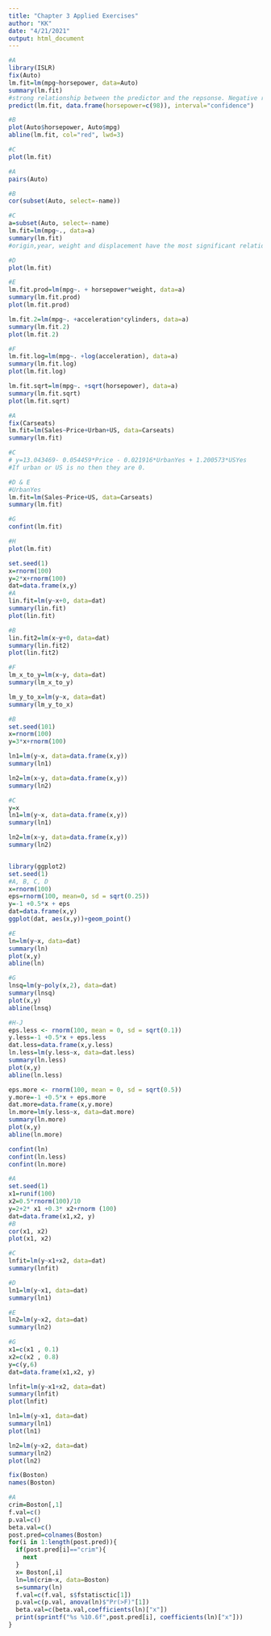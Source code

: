 ---
title: "Chapter 3 Applied Exercises"
author: "KK"
date: "4/21/2021"
output: html_document
---

```{r 8}
#A
library(ISLR)
fix(Auto)
lm.fit=lm(mpg~horsepower, data=Auto)
summary(lm.fit)
#strong relationship between the predictor and the repsonse. Negative response. 
predict(lm.fit, data.frame(horsepower=c(98)), interval="confidence")

#B
plot(Auto$horsepower, Auto$mpg)
abline(lm.fit, col="red", lwd=3)

#C
plot(lm.fit)
```
``` {r 9}
#A
pairs(Auto)

#B
cor(subset(Auto, select=-name))

#C
a=subset(Auto, select=-name)
lm.fit=lm(mpg~., data=a)
summary(lm.fit)
#origin,year, weight and displacement have the most significant relationship with the response.

#D
plot(lm.fit)

#E
lm.fit.prod=lm(mpg~. + horsepower*weight, data=a)
summary(lm.fit.prod)
plot(lm.fit.prod)

lm.fit.2=lm(mpg~. +acceleration*cylinders, data=a)
summary(lm.fit.2)
plot(lm.fit.2)

#F
lm.fit.log=lm(mpg~. +log(acceleration), data=a)
summary(lm.fit.log)
plot(lm.fit.log)

lm.fit.sqrt=lm(mpg~. +sqrt(horsepower), data=a)
summary(lm.fit.sqrt)
plot(lm.fit.sqrt)

```

```{r 10}
#A
fix(Carseats)
lm.fit=lm(Sales~Price+Urban+US, data=Carseats)
summary(lm.fit)

#C
# y=13.043469- 0.054459*Price - 0.021916*UrbanYes + 1.200573*USYes 
#If urban or US is no then they are 0. 

#D & E 
#UrbanYes
lm.fit=lm(Sales~Price+US, data=Carseats)
summary(lm.fit)

#G
confint(lm.fit)

#H
plot(lm.fit)

```
```{r 11}
set.seed(1)
x=rnorm(100)
y=2*x+rnorm(100)
dat=data.frame(x,y)
#A
lin.fit=lm(y~x+0, data=dat)
summary(lin.fit)
plot(lin.fit)

#B
lin.fit2=lm(x~y+0, data=dat)
summary(lin.fit2)
plot(lin.fit2)

#F
lm_x_to_y=lm(x~y, data=dat)
summary(lm_x_to_y)

lm_y_to_x=lm(y~x, data=dat)
summary(lm_y_to_x)

```
``` {r 12}
#B
set.seed(101)
x=rnorm(100)
y=3*x+rnorm(100)

ln1=lm(y~x, data=data.frame(x,y))
summary(ln1)

ln2=lm(x~y, data=data.frame(x,y))
summary(ln2)

#C
y=x
ln1=lm(y~x, data=data.frame(x,y))
summary(ln1)

ln2=lm(x~y, data=data.frame(x,y))
summary(ln2)



```


```{r 13}
library(ggplot2)
set.seed(1)
#A, B, C, D
x=rnorm(100)
eps=rnorm(100, mean=0, sd = sqrt(0.25))
y=-1 +0.5*x + eps
dat=data.frame(x,y)
ggplot(dat, aes(x,y))+geom_point()

#E
ln=lm(y~x, data=dat)
summary(ln)
plot(x,y)
abline(ln)

#G
lnsq=lm(y~poly(x,2), data=dat)
summary(lnsq)
plot(x,y)
abline(lnsq)

#H-J
eps.less <- rnorm(100, mean = 0, sd = sqrt(0.1))
y.less=-1 +0.5*x + eps.less
dat.less=data.frame(x,y.less)
ln.less=lm(y.less~x, data=dat.less)
summary(ln.less)
plot(x,y)
abline(ln.less)

eps.more <- rnorm(100, mean = 0, sd = sqrt(0.5))
y.more=-1 +0.5*x + eps.more
dat.more=data.frame(x,y.more)
ln.more=lm(y.less~x, data=dat.more)
summary(ln.more)
plot(x,y)
abline(ln.more)

confint(ln)
confint(ln.less)
confint(ln.more)


```

```{r 14}
#A
set.seed(1)
x1=runif(100)
x2=0.5*rnorm(100)/10
y=2+2* x1 +0.3* x2+rnorm (100)
dat=data.frame(x1,x2, y)
#B
cor(x1, x2)
plot(x1, x2)

#C
lnfit=lm(y~x1+x2, data=dat)
summary(lnfit)

#D
ln1=lm(y~x1, data=dat)
summary(ln1)

#E
ln2=lm(y~x2, data=dat)
summary(ln2)

#G
x1=c(x1 , 0.1)
x2=c(x2 , 0.8)
y=c(y,6)
dat=data.frame(x1,x2, y)

lnfit=lm(y~x1+x2, data=dat)
summary(lnfit)
plot(lnfit)

ln1=lm(y~x1, data=dat)
summary(ln1)
plot(ln1)

ln2=lm(y~x2, data=dat)
summary(ln2)
plot(ln2)

```

```{r 15}
fix(Boston)
names(Boston)

#A
crim=Boston[,1]
f.val=c()
p.val=c()
beta.val=c()
post.pred=colnames(Boston)
for(i in 1:length(post.pred)){
  if(post.pred[i]=="crim"){
    next
  } 
  x= Boston[,i]
  ln=lm(crim~x, data=Boston)
  s=summary(ln)
  f.val=c(f.val, s$fstatisctic[1])
  p.val=c(p.val, anova(ln)$"Pr(>F)"[1])
  beta.val=c(beta.val,coefficients(ln)["x"])
  print(sprintf("%s %10.6f",post.pred[i], coefficients(ln)["x"]))
}


```











